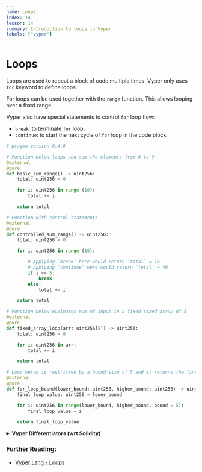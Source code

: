 ```yaml
---
name: Loops
index: 14
lesson: 14
summary: Introduction to loops in Vyper
labels: ["vyper"]
---
```


# Loops

Loops are used to repeat a block of code multiple times. Vyper only uses `for` keyword to define loops.

For loops can be used together with the `range` function. This allows looping over a fixed range.

Vyper also have special statements to control `for` loop flow:

- `break`: to terminate `for` loop.
- `continue`: to start the next cycle of `for` loop in the code block.

```python
# pragma version 0.4.0

# Function below loops and sum the elements from 0 to 9
@external
@pure
def basic_sum_range() -> uint256:
    total: uint256 = 0

    for i: uint256 in range (10):
        total += i

    return total

# Function with control statements
@external
@pure
def controlled_sum_range() -> uint256:
    total: uint256 = 0

    for i: uint256 in range (10):

        # Applying `break` here would return `total` = 10
        # Applying `continue` here would return `total` = 40
        if i == 5:
            break
        else:
            total += i

    return total

# Function below evaluates sum of input in a fixed sized array of 5
@external
@pure
def fixed_array_loop(arr: uint256[5]) -> uint256:
    total: uint256 = 0

    for i: uint256 in arr:
        total += i

    return total

# Loop below is restricted by a bound size of 5 and it returns the final value of the loop before `higher_bound`
@external
@pure
def for_loop_bound(lower_bound: uint256, higher_bound: uint256) -> uint256:
    final_loop_value: uint256 = lower_bound

    for i: uint256 in range(lower_bound, higher_bound, bound = 5):
        final_loop_value = i

    return final_loop_value
```

<details>
  <summary>
    <strong>Vyper Differentiators (wrt Solidity)</strong>
  </summary>
  <ul>
    <li>
      The `n` for `range(n)` must be a compile-time constant (meaning it cannot
      be a variable).
    </li>
    <li>Vyper does not have `while` and `do-while` keywords for loops.</li>
  </ul>
</details>

### Further Reading:

- [Vyper Lang - Loops](https://docs.vyperlang.org/en/latest/control-structures.html#for-loops)
